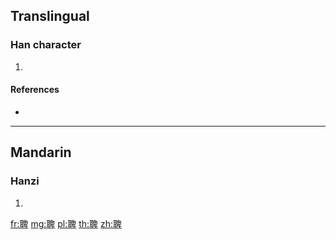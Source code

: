 {{character info/new}}
==Translingual==

===Han character===
{{Han char|rn=128|rad=耳|as=08|sn=14|four=|canj=SJHWJ}}

# {{defn|Han|sort=耳08}}

====References====
* {{Han ref|kx=0968.010|dkj=29094|hdz=42791.080|uh=805B|ud=32859}}

----

==Mandarin==

===Hanzi===
{{cmn-hanzi|pin=[[bì]] ([[bi4]])|wg=pi<sup>4</sup>}}

# {{defn|lang=cmn|sort=耳08}}

[[fr:聛]]
[[mg:聛]]
[[pl:聛]]
[[th:聛]]
[[zh:聛]]